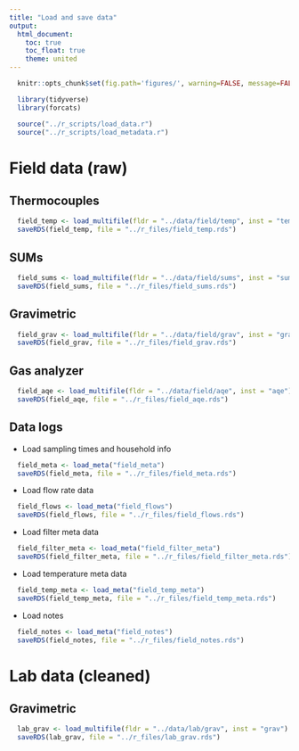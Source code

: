 ```yaml
---
title: "Load and save data"
output:
  html_document:
    toc: true
    toc_float: true
    theme: united
---
```


```r
  knitr::opts_chunk$set(fig.path='figures/', warning=FALSE, message=FALSE, cache=FALSE)
```

```r
  library(tidyverse)
  library(forcats)
```

```r
  source("../r_scripts/load_data.r")
  source("../r_scripts/load_metadata.r")
```

# Field data (raw)

## Thermocouples

```r
  field_temp <- load_multifile(fldr = "../data/field/temp", inst = "temp")
  saveRDS(field_temp, file = "../r_files/field_temp.rds")
```

## SUMs

```r
  field_sums <- load_multifile(fldr = "../data/field/sums", inst = "sums")
  saveRDS(field_sums, file = "../r_files/field_sums.rds")
```

## Gravimetric

```r
  field_grav <- load_multifile(fldr = "../data/field/grav", inst = "grav")
  saveRDS(field_grav, file = "../r_files/field_grav.rds")
```

## Gas analyzer

```r
  field_aqe <- load_multifile(fldr = "../data/field/aqe", inst = "aqe")
  saveRDS(field_aqe, file = "../r_files/field_aqe.rds")
```
 
## Data logs

* Load sampling times and household info

```r
  field_meta <- load_meta("field_meta")
  saveRDS(field_meta, file = "../r_files/field_meta.rds")
```

* Load flow rate data

```r
  field_flows <- load_meta("field_flows")
  saveRDS(field_flows, file = "../r_files/field_flows.rds")
```

* Load filter meta data

```r
  field_filter_meta <- load_meta("field_filter_meta")
  saveRDS(field_filter_meta, file = "../r_files/field_filter_meta.rds")
```

* Load temperature meta data

```r
  field_temp_meta <- load_meta("field_temp_meta")
  saveRDS(field_temp_meta, file = "../r_files/field_temp_meta.rds")
```

* Load notes

```r
  field_notes <- load_meta("field_notes")
  saveRDS(field_notes, file = "../r_files/field_notes.rds")
```

# Lab data (cleaned)

## Gravimetric

```r
  lab_grav <- load_multifile(fldr = "../data/lab/grav", inst = "grav")
  saveRDS(lab_grav, file = "../r_files/lab_grav.rds")
```
